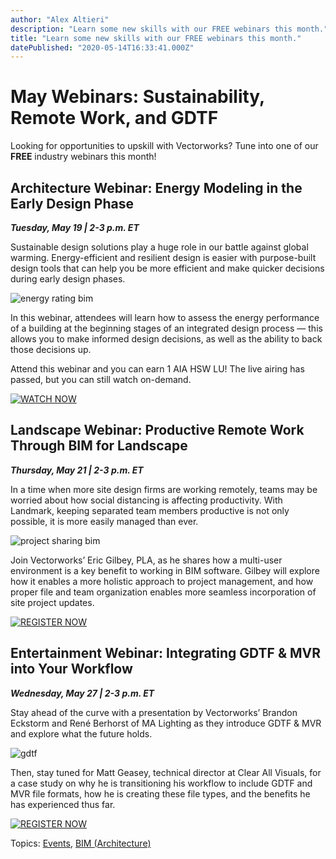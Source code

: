```yaml
---
author: "Alex Altieri"
description: "Learn some new skills with our FREE webinars this month."
title: "Learn some new skills with our FREE webinars this month." 
datePublished: "2020-05-14T16:33:41.000Z"
---
```

# May Webinars: Sustainability, Remote Work, and GDTF

Looking for opportunities to upskill with Vectorworks? Tune into one of our **FREE** industry webinars this month!

## Architecture Webinar: Energy Modeling in the Early Design Phase

**_Tuesday, May 19 | 2-3 p.m. ET_**

Sustainable design solutions play a huge role in our battle against global warming. Energy-efficient and resilient design is easier with purpose-built design tools that can help you be more efficient and make quicker decisions during early design phases. 

![energy rating bim](https://blog.vectorworks.net/hs-fs/hubfs/Blog%20Images/200514_May%20Webinars/4873-2004-webinar-bldg-may-2020-rise-cover-image-1680x1120%20copy.jpeg?width=600&name=4873-2004-webinar-bldg-may-2020-rise-cover-image-1680x1120%20copy.jpeg)

In this webinar, attendees will learn how to assess the energy performance of a building at the beginning stages of an integrated design process — this allows you to make informed design decisions, as well as the ability to back those decisions up.

Attend this webinar and you can earn 1 AIA HSW LU! The live airing has passed, but you can still watch on-demand.

[![WATCH NOW](https://no-cache.hubspot.com/cta/default/3018241/ee11e81a-a755-4e8d-8b8a-0070e178ae18.png)](https://cta-redirect.hubspot.com/cta/redirect/3018241/ee11e81a-a755-4e8d-8b8a-0070e178ae18) 

## Landscape Webinar: Productive Remote Work Through BIM for Landscape

_**Thursday, May 21 | 2-3 p.m. ET**_

In a time when more site design firms are working remotely, teams may be worried about how social distancing is affecting productivity. With Landmark, keeping separated team members productive is not only possible, it is more easily managed than ever.

![project sharing bim](https://blog.vectorworks.net/hs-fs/hubfs/Blog%20Images/200514_May%20Webinars/4866-webinar-land-may-2020-design-rise-cover-image.jpg?width=600&name=4866-webinar-land-may-2020-design-rise-cover-image.jpg)

Join Vectorworks’ Eric Gilbey, PLA, as he shares how a multi-user environment is a key benefit to working in BIM software. Gilbey will explore how it enables a more holistic approach to project management, and how proper file and team organization enables more seamless incorporation of site project updates.

[![REGISTER NOW](https://no-cache.hubspot.com/cta/default/3018241/351ae9ef-2222-4c7d-8a97-d55f749c4899.png)](https://cta-redirect.hubspot.com/cta/redirect/3018241/351ae9ef-2222-4c7d-8a97-d55f749c4899) 

## Entertainment Webinar: Integrating GDTF & MVR into Your Workflow

**_Wednesday, May 27 | 2-3 p.m. ET_**

Stay ahead of the curve with a presentation by Vectorworks’ Brandon Eckstorm and René Berhorst of MA Lighting as they introduce GDTF & MVR and explore what the future holds.

![gdtf](https://blog.vectorworks.net/hs-fs/hubfs/Blog%20Images/200514_May%20Webinars/4837-2003-may-ent-webinar-images-rise-cover-image-1680x1120.jpg?width=600&name=4837-2003-may-ent-webinar-images-rise-cover-image-1680x1120.jpg)

Then, stay tuned for Matt Geasey, technical director at Clear All Visuals, for a case study on why he is transitioning his workflow to include GDTF and MVR file formats, how he is creating these file types, and the benefits he has experienced thus far.

[![REGISTER NOW](https://no-cache.hubspot.com/cta/default/3018241/aa89cdb1-fcbe-4493-819f-3caf338007b9.png)](https://cta-redirect.hubspot.com/cta/redirect/3018241/aa89cdb1-fcbe-4493-819f-3caf338007b9) 

 Topics: [Events](https://blog.vectorworks.net/topic/events), [BIM (Architecture)](https://blog.vectorworks.net/topic/bim-architecture) 

 